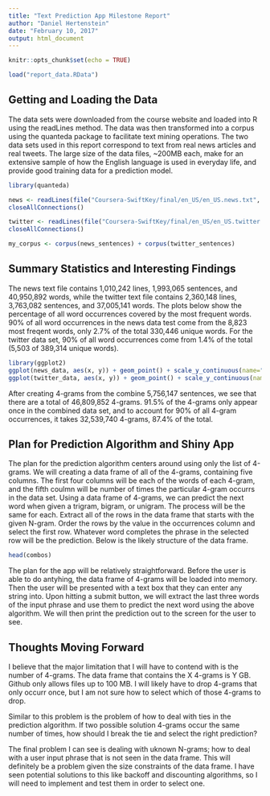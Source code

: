 ```yaml
---
title: "Text Prediction App Milestone Report"
author: "Daniel Hertenstein"
date: "February 10, 2017"
output: html_document
---
```


```r
knitr::opts_chunk$set(echo = TRUE)
```

```r
load("report_data.RData")
```

## Getting and Loading the Data

The data sets were downloaded from the course website and loaded into R using the readLines method. The data was then transformed into a corpus using the quanteda package to facilitate text mining operations. The two data sets used in this report correspond to text from real news articles and real tweets. The large size of the data files, ~200MB each, make for an extensive sample of how the English language is used in everyday life, and provide good training data for a prediction model.

```r
library(quanteda)

news <- readLines(file("Coursera-SwiftKey/final/en_US/en_US.news.txt", "rb"), skipNul = TRUE, encoding = "UTF-8")
closeAllConnections()

twitter <- readLines(file("Coursera-SwiftKey/final/en_US/en_US.twitter.txt", "rb"), skipNul = TRUE, encoding = "UTF-8")
closeAllConnections()

my_corpus <- corpus(news_sentences) + corpus(twitter_sentences)
```

## Summary Statistics and Interesting Findings

The news text file contains 1,010,242 lines, 1,993,065 sentences, and 40,950,892 words, while the twitter text file contains 2,360,148 lines, 3,763,082 sentences, and 37,005,141 words. The plots below show the percentage of all word occurrences covered by the most frequent words. 90% of all word occurrences in the news data test come from the 8,823 most freqent words, only 2.7% of the total 330,446 unique words. For the twitter data set, 90% of all word occurrences come from 1.4% of the total (5,503 of 389,314 unique words).

```r
library(ggplot2)
ggplot(news_data, aes(x, y)) + geom_point() + scale_y_continuous(name="Percent of word occurrences covered", breaks=seq(0, 1, 0.1)) + scale_x_continuous(name="Words used") + ggtitle("News Data: Percent of word occurrences\ncovered using most common words")
ggplot(twitter_data, aes(x, y)) + geom_point() + scale_y_continuous(name="Percent of word occurrences covered", breaks=seq(0, 1, 0.1)) + scale_x_continuous(name="Words used") + ggtitle("Twitter Data: Percent of word occurrences\ncovered using most common words")

```

After creating 4-grams from the combine 5,756,147 sentences, we see that there are a total of 46,809,852 4-grams. 91.5% of the 4-grams only appear once in the combined data set, and to account for 90% of all 4-gram occurrences, it takes 32,539,740 4-grams, 87.4% of the total.

## Plan for Prediction Algorithm and Shiny App

The plan for the prediction algorithm centers around using only the list of 4-grams. We will creating a data frame of all of the 4-grams, containing five columns. The first four columns will be each of the words of each 4-gram, and the fifth coulmn will be number of times the particular 4-gram occurrs in the data set. Using a data frame of 4-grams, we can predict the next word when given a trigram, bigram, or unigram. The process will be the same for each. Extract all of the rows in the data frame that starts with the given N-gram. Order the rows by the value in the occurrences column and select the first row. Whatever word completes the phrase in the selected row will be the prediction. Below is the likely structure of the data frame.

```r
head(combos)
```

The plan for the app will be relatively straightforward. Before the user is able to do antyhing, the data frame of 4-grams will be loaded into memory. Then the user will be presented with a text box that they can enter any string into. Upon hitting a submit button, we will extract the last three words of the input phrase and use them to predict the next word using the above algorithm. We will then print the prediction out to the screen for the user to see.

## Thoughts Moving Forward

I believe that the major limitation that I will have to contend with is the number of 4-grams. The data frame that contains the X 4-grams is Y GB. Github only allows files up to 100 MB. I will likely have to drop 4-grams that only occurr once, but I am not sure how to select which of those 4-grams to drop.

Similar to this problem is the problem of how to deal with ties in the prediction algorithm. If two possible solution 4-grams occur the same number of times, how should I break the tie and select the right prediction?

The final problem I can see is dealing with uknown N-grams; how to deal with a user input phrase that is not seen in the data frame. This will definitely be a problem given the size constraints of the data frame. I have seen potential solutions to this like backoff and discounting algorithms, so I will need to implement and test them in order to select one.